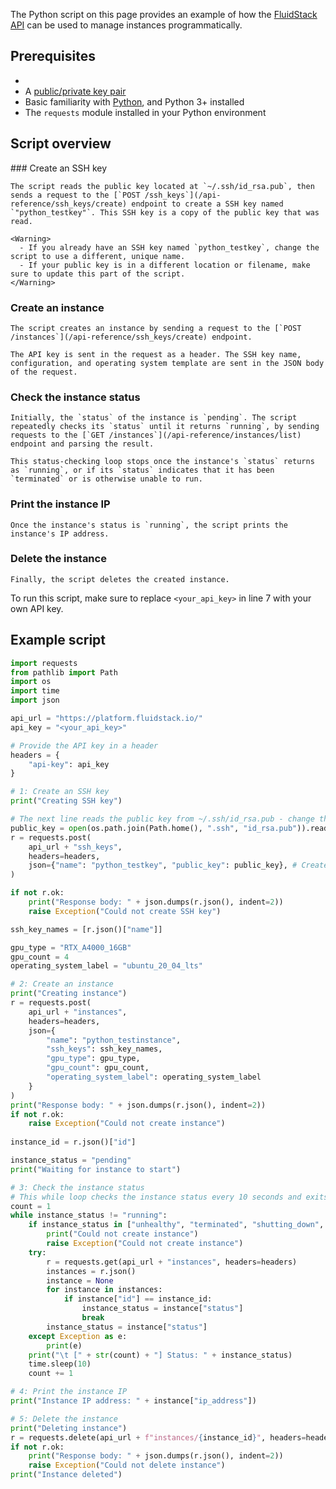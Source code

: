 The Python script on this page provides an example of how the [FluidStack API](/api-reference) can be used to manage instances programmatically.

## Prerequisites
  - <Markdown src="../snippets/api-key.mdx" />
  - A [public/private key pair](/ssh/ssh-keys#generate-a-publicprivate-key-pair)
  - Basic familiarity with [Python](https://python.org), and Python 3+ installed
  - The `requests` module installed in your Python environment

## Script overview

<Steps>
  ### Create an SSH key

    The script reads the public key located at `~/.ssh/id_rsa.pub`, then sends a request to the [`POST /ssh_keys`](/api-reference/ssh_keys/create) endpoint to create a SSH key named `"python_testkey"`. This SSH key is a copy of the public key that was read.

    <Warning>
      - If you already have an SSH key named `python_testkey`, change the script to use a different, unique name.
      - If your public key is in a different location or filename, make sure to update this part of the script.
    </Warning>

  ### Create an instance

    The script creates an instance by sending a request to the [`POST /instances`](/api-reference/ssh_keys/create) endpoint.
    
    The API key is sent in the request as a header. The SSH key name, configuration, and operating system template are sent in the JSON body of the request.

  ### Check the instance status

    Initially, the `status` of the instance is `pending`. The script repeatedly checks its `status` until it returns `running`, by sending requests to the [`GET /instances`](/api-reference/instances/list) endpoint and parsing the result. 

    This status-checking loop stops once the instance's `status` returns as `running`, or if its `status` indicates that it has been `terminated` or is otherwise unable to run.

  ### Print the instance IP

    Once the instance's status is `running`, the script prints the instance's IP address.

  ### Delete the instance

    Finally, the script deletes the created instance.
</Steps>
 

<Tip>To run this script, make sure to replace `<your_api_key>` in line 7 with your own API key.</Tip>

## Example script 

```python maxLines=30 title="Python" {15,33,55,77,80}
import requests
from pathlib import Path
import os
import time
import json

api_url = "https://platform.fluidstack.io/"
api_key = "<your_api_key>"

# Provide the API key in a header
headers = {
    "api-key": api_key
}

# 1: Create an SSH key
print("Creating SSH key")

# The next line reads the public key from ~/.ssh/id_rsa.pub - change this if your public key is somewhere different
public_key = open(os.path.join(Path.home(), ".ssh", "id_rsa.pub")).read().strip() 
r = requests.post(
    api_url + "ssh_keys",
    headers=headers,
    json={"name": "python_testkey", "public_key": public_key}, # Create a SSH key with the name "python_testkey", using the provided public key
)

if not r.ok:
    print("Response body: " + json.dumps(r.json(), indent=2))
    raise Exception("Could not create SSH key")

ssh_key_names = [r.json()["name"]]

gpu_type = "RTX_A4000_16GB"
gpu_count = 4
operating_system_label = "ubuntu_20_04_lts"

# 2: Create an instance 
print("Creating instance")
r = requests.post(
    api_url + "instances",
    headers=headers,
    json={
        "name": "python_testinstance",
        "ssh_keys": ssh_key_names,
        "gpu_type": gpu_type,
        "gpu_count": gpu_count,
        "operating_system_label": operating_system_label
    }
)
print("Response body: " + json.dumps(r.json(), indent=2))
if not r.ok:
    raise Exception("Could not create instance")
	
instance_id = r.json()["id"]

instance_status = "pending"
print("Waiting for instance to start")

# 3: Check the instance status
# This while loop checks the instance status every 10 seconds and exits when the status is "running"
count = 1
while instance_status != "running":
    if instance_status in ["unhealthy", "terminated", "shutting_down", "stopping", "stopped"]:
        print("Could not create instance")
        raise Exception("Could not create instance")
    try:
        r = requests.get(api_url + "instances", headers=headers)
        instances = r.json()
        instance = None
        for instance in instances:
            if instance["id"] == instance_id:
                instance_status = instance["status"]
                break
        instance_status = instance["status"]
    except Exception as e:
        print(e)
    print("\t [" + str(count) + "] Status: " + instance_status)
    time.sleep(10)
    count += 1

# 4: Print the instance IP
print("Instance IP address: " + instance["ip_address"])

# 5: Delete the instance
print("Deleting instance")
r = requests.delete(api_url + f"instances/{instance_id}", headers=headers)
if not r.ok:
    print("Response body: " + json.dumps(r.json(), indent=2))
    raise Exception("Could not delete instance")
print("Instance deleted")
```